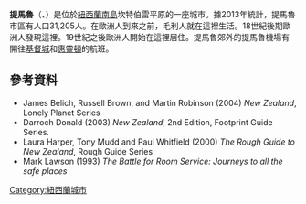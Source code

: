 {{noteTA
|1=zh-hans:蒂马鲁;zh-hant:提馬魯;
}}
'''提馬魯'''（{{lang-en|Timaru}}、{{lang-mi|Te Maru}}）是位於[[紐西蘭|紐西蘭]][[南岛_(新西兰)|南島]]坎特伯雷平原的一座城市。據2013年統計，提馬魯市區有人口31,205人。在歐洲人到來之前，毛利人就在這裡生活。18世紀後期歐洲人發現這裡。19世紀之後歐洲人開始在這裡居住。提馬魯郊外的提馬魯機場有開往[[基督城|基督城]]和[[惠靈頓|惠靈頓]]的航班。
== 參考資料 ==
* James Belich, Russell Brown, and Martin Robinson (2004) ''New Zealand'', Lonely Planet Series
* Darroch Donald (2003) ''New Zealand'', 2nd Edition, Footprint Guide Series.
* Laura Harper, Tony Mudd and Paul Whitfield (2000) ''The Rough Guide to New Zealand'', Rough Guide Series
* Mark Lawson (1993) ''The Battle for Room Service: Journeys to all the safe places''
[[Category:紐西蘭城市|Category:紐西蘭城市]]